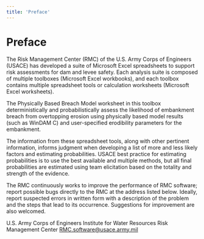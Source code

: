 ```yaml
---
title: 'Preface'
---
```



<NavContainer
  link="/toolboxes/overtopping-suite"
  linkTitle="Ovretopping Suite"
  document="toolbox-technical-manuals/overtopping-suite/overtopping-erosion-toolbox-notes"
/>

# Preface

The Risk Management Center (RMC) of the U.S. Army Corps of Engineers (USACE) has developed a suite of Microsoft Excel spreadsheets to support
risk assessments for dam and levee safety. Each analysis suite is composed of multiple toolboxes (Microsoft Excel workbooks), and each toolbox
contains multiple spreadsheet tools or calculation worksheets (Microsoft Excel worksheets).

The Physically Based Breach Model worksheet in this toolbox deterministically and probabilistically assess the likelihood of embankment breach
from overtopping erosion using physically based model results (such as WinDAM C) and user-specified erodibility parameters for the embankment.

The information from these spreadsheet tools, along with other pertinent information, informs judgment when developing a list of more and
less likely factors and estimating probabilities. USACE best practice for estimating probabilities is to use the best available and multiple methods,
but all final probabilities are estimated using team elicitation based on the totality and strength of the evidence.

The RMC continuously works to improve the performance of RMC software; report possible bugs directly to the RMC at the address listed below. Ideally,
report suspected errors in written form with a description of the problem and the steps that lead to its occurrence. Suggestions for improvement are also welcomed.

U.S. Army Corps of Engineers
Institute for Water Resources
Risk Management Center
[RMC.software@usace.army.mil](mailto:RMC.software@usace.army.mil)

<CitationFootnote />
